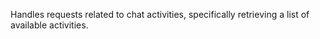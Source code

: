 Handles requests related to chat activities, specifically retrieving a list of available activities.